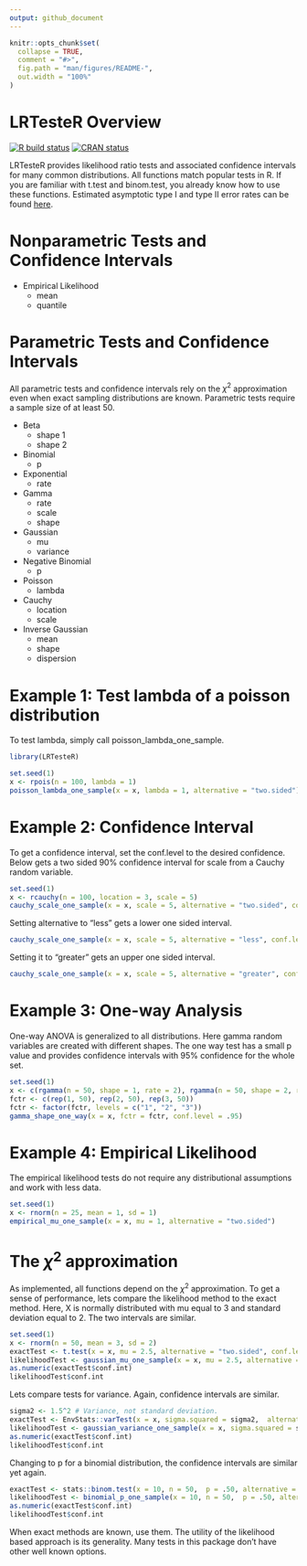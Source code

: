```yaml
---
output: github_document
---
```


<!-- README.md is generated from README.Rmd. Please edit that file -->

```r
knitr::opts_chunk$set(
  collapse = TRUE,
  comment = "#>",
  fig.path = "man/figures/README-",
  out.width = "100%"
)
```
# LRTesteR Overview
<!-- badges: start -->
[![R build status](https://github.com/gmcmacran/LRTesteR/workflows/R-CMD-check/badge.svg)](https://github.com/gmcmacran/LRTesteR/actions)
[![CRAN status](https://www.r-pkg.org/badges/version/LRTesteR)](https://cran.r-project.org/package=LRTesteR)
<!-- badges: end -->

LRTesteR provides likelihood ratio tests and associated confidence intervals for many common distributions. All functions match popular tests in R. If you are familiar with t.test and binom.test, you already know how to use these functions. Estimated asymptotic type I and type II error rates can be found [here](https://github.com/gmcmacran/TypeOneTypeTwoSim).

# Nonparametric Tests and Confidence Intervals

* Empirical Likelihood
  + mean
  + quantile
  
# Parametric Tests and Confidence Intervals

All parametric tests and confidence intervals rely on the $\chi^2$ approximation even when exact sampling distributions are known. Parametric tests require a sample size of at least 50. 

* Beta
  + shape 1
  + shape 2

* Binomial
  + p
  
* Exponential
  + rate
  
* Gamma
  + rate
  + scale
  + shape
  
* Gaussian
  + mu
  + variance
  
* Negative Binomial
  + p
  
* Poisson
  + lambda

* Cauchy
  + location
  + scale
  
* Inverse Gaussian
  + mean
  + shape
  + dispersion

# Example 1: Test lambda of a poisson distribution

To test lambda, simply call poisson_lambda_one_sample.

```r
library(LRTesteR)

set.seed(1)
x <- rpois(n = 100, lambda = 1)
poisson_lambda_one_sample(x = x, lambda = 1, alternative = "two.sided")

```

# Example 2: Confidence Interval

To get a confidence interval, set the conf.level to the desired confidence. Below gets a two sided 90% confidence interval for scale from a Cauchy random variable.

```r
set.seed(1)
x <- rcauchy(n = 100, location = 3, scale = 5)
cauchy_scale_one_sample(x = x, scale = 5, alternative = "two.sided", conf.level = .90)
```

Setting alternative to "less" gets a lower one sided interval. 
```r
cauchy_scale_one_sample(x = x, scale = 5, alternative = "less", conf.level = .90)
```


Setting it to "greater" gets an upper one sided interval.
```r
cauchy_scale_one_sample(x = x, scale = 5, alternative = "greater", conf.level = .90)
```

# Example 3: One-way Analysis
One-way ANOVA is generalized to all distributions. Here gamma random variables are created with different shapes. The one way test has a small p value and provides confidence intervals with 95% confidence for the whole set.

```r
set.seed(1)
x <- c(rgamma(n = 50, shape = 1, rate = 2), rgamma(n = 50, shape = 2, rate = 2), rgamma(n = 50, shape = 3, rate = 2))
fctr <- c(rep(1, 50), rep(2, 50), rep(3, 50))
fctr <- factor(fctr, levels = c("1", "2", "3"))
gamma_shape_one_way(x = x, fctr = fctr, conf.level = .95)
```
# Example 4: Empirical Likelihood
The empirical likelihood tests do not require any distributional assumptions and work with less data.

```r
set.seed(1)
x <- rnorm(n = 25, mean = 1, sd = 1)
empirical_mu_one_sample(x = x, mu = 1, alternative = "two.sided")
```

# The $\chi^2$ approximation

As implemented, all functions depend on the $\chi^2$ approximation. To get a sense of performance, lets compare the likelihood method to the exact method. Here, X is normally distributed with mu equal to 3 and standard deviation equal to 2. The two intervals are similar.

```r
set.seed(1)
x <- rnorm(n = 50, mean = 3, sd = 2)
exactTest <- t.test(x = x, mu = 2.5, alternative = "two.sided", conf.level = .95)
likelihoodTest <- gaussian_mu_one_sample(x = x, mu = 2.5, alternative = "two.sided", conf.level = .95)
as.numeric(exactTest$conf.int)
likelihoodTest$conf.int
```

Lets compare tests for variance. Again, confidence intervals are similar.
```r
sigma2 <- 1.5^2 # Variance, not standard deviation.
exactTest <- EnvStats::varTest(x = x, sigma.squared = sigma2,  alternative = "two.sided", conf.level = .95)
likelihoodTest <- gaussian_variance_one_sample(x = x, sigma.squared = sigma2, alternative = "two.sided", conf.level = .95)
as.numeric(exactTest$conf.int)
likelihoodTest$conf.int
```

Changing to p for a binomial distribution, the confidence intervals are similar yet again. 
```r
exactTest <- stats::binom.test(x = 10, n = 50,  p = .50, alternative = "two.sided", conf.level = .95)
likelihoodTest <- binomial_p_one_sample(x = 10, n = 50,  p = .50, alternative = "two.sided", conf.level = .95)
as.numeric(exactTest$conf.int)
likelihoodTest$conf.int
```

When exact methods are known, use them. The utility of the likelihood based approach is its generality. Many tests in this package don't have other well known options.
